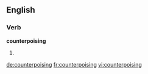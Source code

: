==English==

===Verb===
'''counterpoising'''

# {{present participle of|[[counterpoise]]}}

[[de:counterpoising]]
[[fr:counterpoising]]
[[vi:counterpoising]]